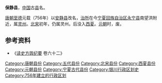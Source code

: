 '''保静县'''，[[中国|中国]]古[[县|县]]名。

[[唐朝|唐朝]][[至德_(唐朝)|至德]]元载（756年）以[[安静县|安静县]]改名，[[治所|治所]]在今[[宁夏回族自治区|宁夏回族自治区]][[永宁县|永宁县]]南望洪附近，属[[灵州|灵州]]。[[北宋|北宋]]初年，仍属灵州。后没入[[西夏|西夏]]。[[元朝|元朝]]时，废。

== 参考资料 ==
*《[[读史方舆纪要|读史方舆纪要]] 卷六十二》

{{宁夏行政区划小作品}}
[[Category:唐朝县份|Category:唐朝县份]]
[[Category:五代县份|Category:五代县份]]
[[Category:北宋县份|Category:北宋县份]]
[[Category:西夏县份|Category:西夏县份]]
[[Category:元朝县份|Category:元朝县份]]
[[Category:宁夏古代县份|Category:宁夏古代县份]]
[[Category:银川行政区划史|Category:银川行政区划史]]
[[Category:756年建立的行政区划|Category:756年建立的行政区划]]